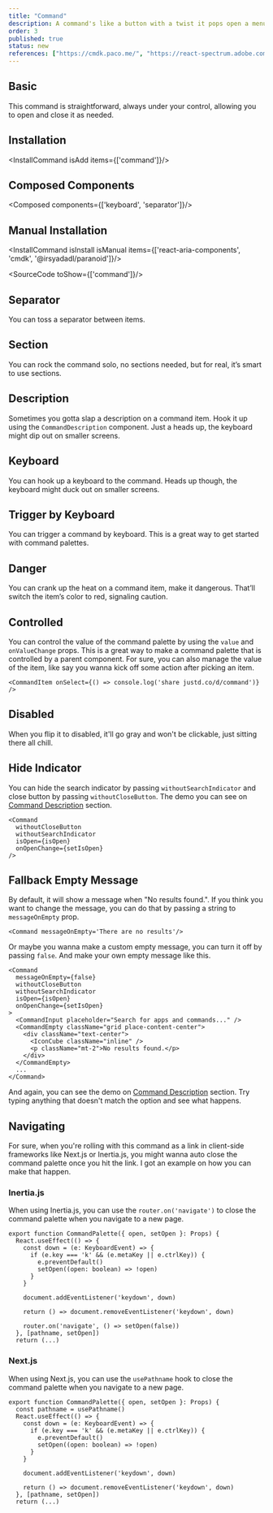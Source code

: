 ```yaml
---
title: "Command"
description: A command's like a button with a twist it pops open a menu of options. Think of it like a combobox but way cooler. Perfect for command palettes, menus, and all that jazz.
order: 3
published: true
status: new
references: ["https://cmdk.paco.me/", "https://react-spectrum.adobe.com/react-aria/interactions.html#keyboard-and-focus-behavior"]
---
```


## Basic
This command is straightforward, always under your control, allowing you to open and close it as needed.
<How toUse="controls/command-demo" />

## Installation
<InstallCommand isAdd items={['command']}/>

## Composed Components
<Composed components={['keyboard', 'separator']}/>

## Manual Installation

<InstallCommand isInstall isManual items={['react-aria-components', 'cmdk', '@irsyadadl/paranoid']}/>

<SourceCode toShow={['command']}/>

## Separator
You can toss a separator between items.
<How toUse="controls/command-separator-demo" />

## Section
You can rock the command solo, no sections needed, but for real, it’s smart to use sections.
<How toUse="controls/command-section-demo" />

## Description
Sometimes you gotta slap a description on a command item. Hook it up using the `CommandDescription` component. Just a heads up, the keyboard might dip out on smaller screens.
<How toUse="controls/command-description-demo" />

## Keyboard
You can hook up a keyboard to the command. Heads up though, the keyboard might duck out on smaller screens.
<How toUse="controls/command-keyboard-demo" />

## Trigger by Keyboard
You can trigger a command by keyboard. This is a great way to get started with command palettes.
<How toUse="controls/command-trigger-by-keyboard-demo" />

## Danger
You can crank up the heat on a command item, make it dangerous. That’ll switch the item’s color to red, signaling caution.
<How toUse="controls/command-danger-item-demo" />

## Controlled
You can control the value of the command palette by using the `value` and `onValueChange` props. This is a great way to make a command palette that is controlled by a parent component.
<How toUse="controls/command-controlled-demo" />
For sure, you can also manage the value of the item, like say you wanna kick off some action after picking an item.
```
<CommandItem onSelect={() => console.log('share justd.co/d/command')} />
```

## Disabled
When you flip it to disabled, it'll go gray and won't be clickable, just sitting there all chill.
<How toUse="controls/command-disabled-demo" />

## Hide Indicator
You can hide the search indicator by passing `withoutSearchIndicator` and close button by passing `withoutCloseButton`. The demo you can see on [Command Description](#description) section.
```
<Command
  withoutCloseButton
  withoutSearchIndicator
  isOpen={isOpen}
  onOpenChange={setIsOpen}
/>
```

## Fallback Empty Message
By default, it will show a message when "No results found.". If you think you want to change the message, you can do that by passing a string to `messageOnEmpty` prop.
```
<Command messageOnEmpty='There are no results'/>
```
Or maybe you wanna make a custom empty message, you can turn it off by passing `false`. And make your own empty message like this.
```
<Command
  messageOnEmpty={false}
  withoutCloseButton
  withoutSearchIndicator
  isOpen={isOpen}
  onOpenChange={setIsOpen}
>
  <CommandInput placeholder="Search for apps and commands..." />
  <CommandEmpty className="grid place-content-center">
    <div className="text-center">
      <IconCube className="inline" />
      <p className="mt-2">No results found.</p>
    </div>
  </CommandEmpty>
  ...
</Command>
```
And again, you can see the demo on [Command Description](#description) section. Try typing anything that doesn't match the option and see what happens.

## Navigating
For sure, when you're rolling with this command as a link in client-side frameworks like Next.js or Inertia.js, you might wanna auto close the command palette once you hit the link. I got an example on how you can make that happen.

### Inertia.js
When using Inertia.js, you can use the `router.on('navigate')` to close the command palette when you navigate to a new page.
```tsx {14}
export function CommandPalette({ open, setOpen }: Props) {
  React.useEffect(() => {
    const down = (e: KeyboardEvent) => {
      if (e.key === 'k' && (e.metaKey || e.ctrlKey)) {
        e.preventDefault()
        setOpen((open: boolean) => !open)
      }
    }

    document.addEventListener('keydown', down)

    return () => document.removeEventListener('keydown', down)

    router.on('navigate', () => setOpen(false))
  }, [pathname, setOpen])
  return (...)
```
### Next.js
When using Next.js, you can use the `usePathname` hook to close the command palette when you navigate to a new page.
```tsx {2} {14}
export function CommandPalette({ open, setOpen }: Props) {
  const pathname = usePathname()
  React.useEffect(() => {
    const down = (e: KeyboardEvent) => {
      if (e.key === 'k' && (e.metaKey || e.ctrlKey)) {
        e.preventDefault()
        setOpen((open: boolean) => !open)
      }
    }

    document.addEventListener('keydown', down)

    return () => document.removeEventListener('keydown', down)
  }, [pathname, setOpen])
  return (...)
```
